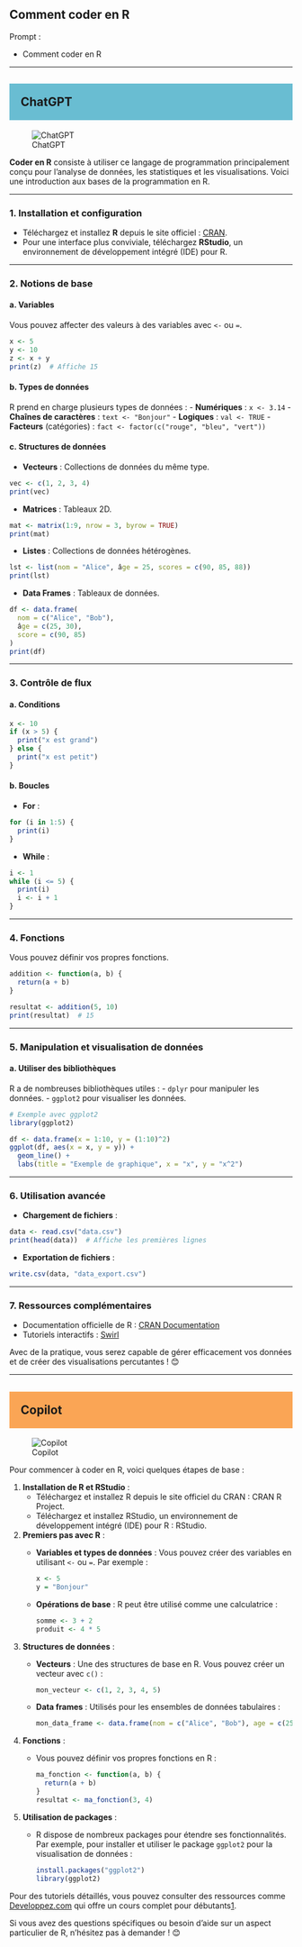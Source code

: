 ## Comment coder en R
::: {.callout-note appearance="simple"}
Prompt : 

* Comment coder en R



:::

----

## ChatGPT {style="background-color: #69bdd2; padding: 20px;"}
![ChatGPT](../img/ChatGPT.PNG)

**Coder en R** consiste à utiliser ce langage de programmation principalement conçu pour l’analyse de données, les statistiques et les visualisations. Voici une introduction aux bases de la programmation en R.

---

### 1. **Installation et configuration**
- Téléchargez et installez **R** depuis le site officiel : [CRAN](https://cran.r-project.org/).
- Pour une interface plus conviviale, téléchargez **RStudio**, un environnement de développement intégré (IDE) pour R.

---

### 2. **Notions de base**
#### a. Variables
Vous pouvez affecter des valeurs à des variables avec `<-` ou `=`.

```r
x <- 5
y <- 10
z <- x + y
print(z)  # Affiche 15
```

#### b. Types de données
R prend en charge plusieurs types de données :
- **Numériques** : `x <- 3.14`
- **Chaînes de caractères** : `text <- "Bonjour"`
- **Logiques** : `val <- TRUE`
- **Facteurs** (catégories) : `fact <- factor(c("rouge", "bleu", "vert"))`

#### c. Structures de données
- **Vecteurs** : Collections de données du même type.

```r
vec <- c(1, 2, 3, 4)
print(vec)
```

- **Matrices** : Tableaux 2D.

```r
mat <- matrix(1:9, nrow = 3, byrow = TRUE)
print(mat)
```

- **Listes** : Collections de données hétérogènes.

```r
lst <- list(nom = "Alice", âge = 25, scores = c(90, 85, 88))
print(lst)
```

- **Data Frames** : Tableaux de données.

```r
df <- data.frame(
  nom = c("Alice", "Bob"),
  âge = c(25, 30),
  score = c(90, 85)
)
print(df)
```

---

### 3. **Contrôle de flux**
#### a. Conditions

```r
x <- 10
if (x > 5) {
  print("x est grand")
} else {
  print("x est petit")
}
```

#### b. Boucles
- **For** :

```r
for (i in 1:5) {
  print(i)
}
```

- **While** :

```r
i <- 1
while (i <= 5) {
  print(i)
  i <- i + 1
}
```

---

### 4. **Fonctions**
Vous pouvez définir vos propres fonctions.

```r
addition <- function(a, b) {
  return(a + b)
}

resultat <- addition(5, 10)
print(resultat)  # 15
```

---

### 5. **Manipulation et visualisation de données**
#### a. Utiliser des bibliothèques
R a de nombreuses bibliothèques utiles :
- `dplyr` pour manipuler les données.
- `ggplot2` pour visualiser les données.

```r
# Exemple avec ggplot2
library(ggplot2)

df <- data.frame(x = 1:10, y = (1:10)^2)
ggplot(df, aes(x = x, y = y)) +
  geom_line() +
  labs(title = "Exemple de graphique", x = "x", y = "x^2")
```

---

### 6. **Utilisation avancée**
- **Chargement de fichiers** :
```r
data <- read.csv("data.csv")
print(head(data))  # Affiche les premières lignes
```

- **Exportation de fichiers** :
```r
write.csv(data, "data_export.csv")
```

---

### 7. **Ressources complémentaires**
- Documentation officielle de R : [CRAN Documentation](https://cran.r-project.org/manuals.html)
- Tutoriels interactifs : [Swirl](https://swirlstats.com/)

Avec de la pratique, vous serez capable de gérer efficacement vos données et de créer des visualisations percutantes ! 😊

----

## Copilot {style="background-color: #faa555; padding: 20px;"}
![Copilot](../img/copilot.PNG)

Pour commencer à coder en R, voici quelques étapes de base :

1. **Installation de R et RStudio** :
   - Téléchargez et installez R depuis le site officiel du CRAN : CRAN R Project.
   - Téléchargez et installez RStudio, un environnement de développement intégré (IDE) pour R : RStudio.

2. **Premiers pas avec R** :
   - **Variables et types de données** : Vous pouvez créer des variables en utilisant `<-` ou `=`. Par exemple :
     ```r
     x <- 5
     y = "Bonjour"
     ```
   - **Opérations de base** : R peut être utilisé comme une calculatrice :
     ```r
     somme <- 3 + 2
     produit <- 4 * 5
     ```

3. **Structures de données** :
   - **Vecteurs** : Une des structures de base en R. Vous pouvez créer un vecteur avec `c()` :
     ```r
     mon_vecteur <- c(1, 2, 3, 4, 5)
     ```
   - **Data frames** : Utilisés pour les ensembles de données tabulaires :
     ```r
     mon_data_frame <- data.frame(nom = c("Alice", "Bob"), age = c(25, 30))
     ```

4. **Fonctions** :
   - Vous pouvez définir vos propres fonctions en R :
     ```r
     ma_fonction <- function(a, b) {
       return(a + b)
     }
     resultat <- ma_fonction(3, 4)
     ```

5. **Utilisation de packages** :
   - R dispose de nombreux packages pour étendre ses fonctionnalités. Par exemple, pour installer et utiliser le package `ggplot2` pour la visualisation de données :
     ```r
     install.packages("ggplot2")
     library(ggplot2)
     ```

Pour des tutoriels détaillés, vous pouvez consulter des ressources comme [Developpez.com](https://r.developpez.com/tutoriels/cours-complet-programmation-r/) qui offre un cours complet pour débutants[1](https://r.developpez.com/tutoriels/cours-complet-programmation-r/).

Si vous avez des questions spécifiques ou besoin d'aide sur un aspect particulier de R, n'hésitez pas à demander ! 😊